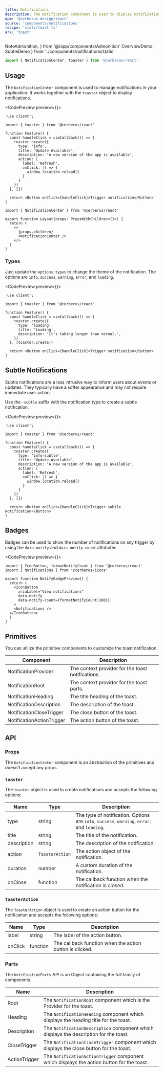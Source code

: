 ```yaml
---
title: Notifications
description: The Notification component is used to display notifications in your application.
npm: '@cerberus-design/react'
source: 'components/notifications'
recipe: 'slots/toast.ts'
ark: 'toast'
---
```


  NoteAdmonition,
} from '@/app/components/Admonition'
  OverviewDemo,
  SubtleDemo
} from '../components/notifications/static'

```ts
import { NotificationCenter, toaster } from '@cerberus/react'
```

## Usage

The `NotificationCenter` component is used to manage notifications in your application. It works together with the `toaster` object to display notifications.

<CodePreview preview={<OverviewDemo />}>
```tsx title="Basic demo" {7-17}
'use client';

import { toaster } from '@cerberus/react'

function Feature() {
  const handleClick = useCallback(() => {
    toaster.create({
      type: 'info',
      title: 'Update Available',
      description: 'A new version of the app is available',
      action: {
        label: 'Refresh',
        onClick: () => {
          window.location.reload()
        }
      }
    })
  }, [])

  return <Button onClick={handleClick}>Trigger notification</Button>
}
```
```tsx title="layout.tsx"
import { NotificationCenter } from '@cerberus/react'

export function Layout(props: PropsWithChildren<{}>) {
  return (
    <>
      {props.children}
      <NotificationCenter />
    </>
  )
}
```
</CodePreview>

### Types

Just update the `options.types` to change the theme of the notification. The options are `info`, `success`, `warning`, `error`, and `loading`.

<CodePreview preview={<OverviewDemo />}>
```tsx title="Types demo" {8}
'use client';

import { toaster } from '@cerberus/react'

function Feature() {
  const handleClick = useCallback(() => {
    toaster.create({
      type: 'loading',
      title: 'Loading',
      description: 'It's taking longer than normal.',
    })
  }, [toaster.create])

  return <Button onClick={handleClick}>Trigger notification</Button>
}
```
</CodePreview>

## Subtle Notifications

Subtle notifications are a less intrusive way to inform users about events or updates. They typically have a softer appearance and may not require immediate user action.

Use the `-subtle` suffix with the notification type to create a subtle notification.

<CodePreview preview={<SubtleDemo />}>
```tsx title="Subtle Notifications Demo"
'use client';

import { toaster } from '@cerberus/react'

function Feature() {
  const handleClick = useCallback(() => {
    toaster.create({
      type: 'info-subtle',
      title: 'Update Available',
      description: 'A new version of the app is available',
      action: {
        label: 'Refresh',
        onClick: () => {
          window.location.reload()
        }
      }
    })
  }, [])

  return <Button onClick={handleClick}>Trigger subtle notification</Button>
}
```
</CodePreview>

## Badges

Badges can be used to show the number of notifications on any trigger by using the `data-notify` and `data-notify-count` attributes.

<NoteAdmonition description="Combine this with the `formatNotifyCount` helper that will restrict the count to 3 digits." />

<CodePreview preview={<NotifyBadgePreview />}>
```tsx title="some-page.tsx" {8-9}
import { IconButton, formatNotifyCount } from '@cerberus/react'
import { Notifications } from '@cerberus/icons'

export function NotifyBadgePreview() {
  return (
    <IconButton
      ariaLabel="View notifications"
      data-notify
      data-notify-count={formatNotifyCount(100)}
    >
    <Notifications />
  </IconButton>
  )
}
```
</CodePreview>


## Primitives

You can utilize the primitive components to customize the toast notification.

| Component | Description |
| --------- | ----------- |
| NotificationProvider    | The context provider for the toast notifications. |
| NotificationRoot | The context provider for the toast parts. |
| NotificationHeading | The title heading of the toast. |
| NotificationDescription | The description of the toast. |
| NotificationCloseTrigger | The close button of the toast. |
| NotificationActionTrigger | The action button of the toast. |

## API

### Props

The `NotificationCenter` component is an abstraction of the primitives and doesn't accept any props.

### `toaster`

The `toaster` object is used to create notifications and accepts the following options:

| Name     | Type     | Description                            |
| -------- | -------- | -------------------------------------- |
| type     | string   | The type of notification. Options are `info`, `success`, `warning`, `error`, and `loading`. |
| title    | string   | The title of the notification. |
| description | string | The description of the notification. |
| action   | `ToasterAction`   | The action object of the notification. |
| duration | number   | A custom duration of the notification. |
| onClose  | function | The callback function when the notification is closed. |

### `ToasterAction`

The `ToasterAction` object is used to create an action button for the notification and accepts the following options:

| Name     | Type     | Description                            |
| -------- | -------- | -------------------------------------- |
| label    | string   | The label of the action button. |
| onClick  | function | The callback function when the action button is clicked. |

### Parts

The `NotificationParts` API is an Object containing the full family of components.

<NoteAdmonition description="It is best to only use the NotificationParts if you are building a custom solution. Importing Object based components will ship every property it includes into your bundle, regardless if you use it or not." />

| Name     | Description                            |
| -------- | -------------------------------------- |
| Root     | The `NotificationRoot` component which is the Provider for the toast. |
| Heading     | The `NotificationHeading` component which displays the heading title for the toast. |
| Description     | The `NotificationDescription` component which displays the description for the toast. |
| CloseTrigger     | The `NotificationCloseTrigger` component which displays the close button for the toast. |
| ActionTrigger     | The `NotificationActionTrigger` component which displays the action button for the toast. |
